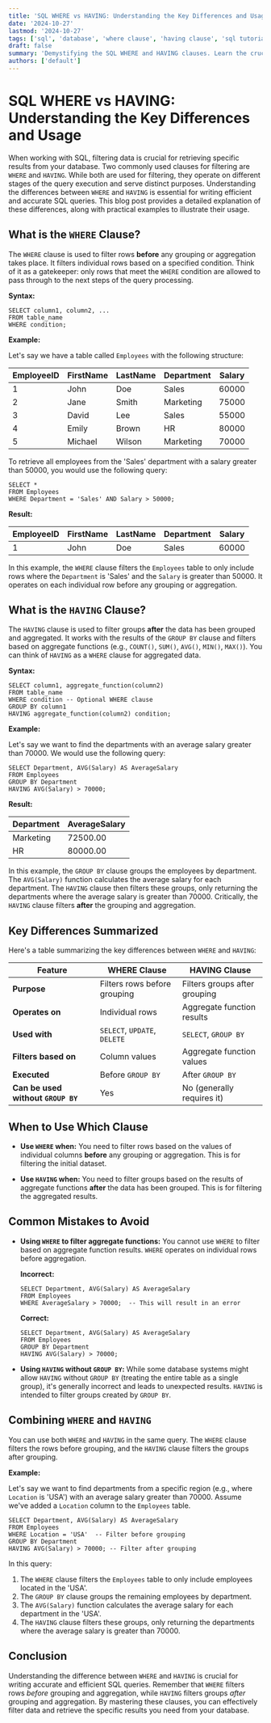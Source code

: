 ```yaml
---
title: 'SQL WHERE vs HAVING: Understanding the Key Differences and Usage'
date: '2024-10-27'
lastmod: '2024-10-27'
tags: ['sql', 'database', 'where clause', 'having clause', 'sql tutorial', 'data analysis']
draft: false
summary: 'Demystifying the SQL WHERE and HAVING clauses. Learn the crucial differences, when to use each, and how to filter data effectively for optimized queries and accurate results.'
authors: ['default']
---
```


# SQL WHERE vs HAVING: Understanding the Key Differences and Usage

When working with SQL, filtering data is crucial for retrieving specific results from your database. Two commonly used clauses for filtering are `WHERE` and `HAVING`. While both are used for filtering, they operate on different stages of the query execution and serve distinct purposes. Understanding the differences between `WHERE` and `HAVING` is essential for writing efficient and accurate SQL queries. This blog post provides a detailed explanation of these differences, along with practical examples to illustrate their usage.

## What is the `WHERE` Clause?

The `WHERE` clause is used to filter rows **before** any grouping or aggregation takes place. It filters individual rows based on a specified condition. Think of it as a gatekeeper: only rows that meet the `WHERE` condition are allowed to pass through to the next steps of the query processing.

**Syntax:**

```plaintext
SELECT column1, column2, ...
FROM table_name
WHERE condition;
```

**Example:**

Let's say we have a table called `Employees` with the following structure:

| EmployeeID | FirstName | LastName | Department | Salary |
| ---------- | --------- | -------- | ---------- | ------ |
| 1          | John      | Doe      | Sales      | 60000  |
| 2          | Jane      | Smith    | Marketing  | 75000  |
| 3          | David     | Lee      | Sales      | 55000  |
| 4          | Emily     | Brown    | HR         | 80000  |
| 5          | Michael   | Wilson   | Marketing  | 70000  |

To retrieve all employees from the 'Sales' department with a salary greater than 50000, you would use the following query:

```plaintext
SELECT *
FROM Employees
WHERE Department = 'Sales' AND Salary > 50000;
```

**Result:**

| EmployeeID | FirstName | LastName | Department | Salary |
| ---------- | --------- | -------- | ---------- | ------ |
| 1          | John      | Doe      | Sales      | 60000  |

In this example, the `WHERE` clause filters the `Employees` table to only include rows where the `Department` is 'Sales' and the `Salary` is greater than 50000. It operates on each individual row before any grouping or aggregation.

## What is the `HAVING` Clause?

The `HAVING` clause is used to filter groups **after** the data has been grouped and aggregated. It works with the results of the `GROUP BY` clause and filters based on aggregate functions (e.g., `COUNT()`, `SUM()`, `AVG()`, `MIN()`, `MAX()`). You can think of `HAVING` as a `WHERE` clause for aggregated data.

**Syntax:**

```plaintext
SELECT column1, aggregate_function(column2)
FROM table_name
WHERE condition -- Optional WHERE clause
GROUP BY column1
HAVING aggregate_function(column2) condition;
```

**Example:**

Let's say we want to find the departments with an average salary greater than 70000. We would use the following query:

```plaintext
SELECT Department, AVG(Salary) AS AverageSalary
FROM Employees
GROUP BY Department
HAVING AVG(Salary) > 70000;
```

**Result:**

| Department | AverageSalary |
| ---------- | ------------- |
| Marketing  | 72500.00      |
| HR         | 80000.00      |

In this example, the `GROUP BY` clause groups the employees by department. The `AVG(Salary)` function calculates the average salary for each department. The `HAVING` clause then filters these groups, only returning the departments where the average salary is greater than 70000. Critically, the `HAVING` clause filters **after** the grouping and aggregation.

## Key Differences Summarized

Here's a table summarizing the key differences between `WHERE` and `HAVING`:

| Feature                            | WHERE Clause                 | HAVING Clause                 |
| ---------------------------------- | ---------------------------- | ----------------------------- |
| **Purpose**                        | Filters rows before grouping | Filters groups after grouping |
| **Operates on**                    | Individual rows              | Aggregate function results    |
| **Used with**                      | `SELECT`, `UPDATE`, `DELETE` | `SELECT`, `GROUP BY`          |
| **Filters based on**               | Column values                | Aggregate function values     |
| **Executed**                       | Before `GROUP BY`            | After `GROUP BY`              |
| **Can be used without `GROUP BY`** | Yes                          | No (generally requires it)    |

## When to Use Which Clause

- **Use `WHERE` when:** You need to filter rows based on the values of individual columns **before** any grouping or aggregation. This is for filtering the initial dataset.

- **Use `HAVING` when:** You need to filter groups based on the results of aggregate functions **after** the data has been grouped. This is for filtering the aggregated results.

## Common Mistakes to Avoid

- **Using `WHERE` to filter aggregate functions:** You cannot use `WHERE` to filter based on aggregate function results. `WHERE` operates on individual rows before aggregation.

  **Incorrect:**

  ```plaintext
  SELECT Department, AVG(Salary) AS AverageSalary
  FROM Employees
  WHERE AverageSalary > 70000;  -- This will result in an error
  ```

  **Correct:**

  ```plaintext
  SELECT Department, AVG(Salary) AS AverageSalary
  FROM Employees
  GROUP BY Department
  HAVING AVG(Salary) > 70000;
  ```

- **Using `HAVING` without `GROUP BY`:** While some database systems might allow `HAVING` without `GROUP BY` (treating the entire table as a single group), it's generally incorrect and leads to unexpected results. `HAVING` is intended to filter groups created by `GROUP BY`.

## Combining `WHERE` and `HAVING`

You can use both `WHERE` and `HAVING` in the same query. The `WHERE` clause filters the rows before grouping, and the `HAVING` clause filters the groups after grouping.

**Example:**

Let's say we want to find departments from a specific region (e.g., where `Location` is 'USA') with an average salary greater than 70000. Assume we've added a `Location` column to the `Employees` table.

```plaintext
SELECT Department, AVG(Salary) AS AverageSalary
FROM Employees
WHERE Location = 'USA'  -- Filter before grouping
GROUP BY Department
HAVING AVG(Salary) > 70000; -- Filter after grouping
```

In this query:

1.  The `WHERE` clause filters the `Employees` table to only include employees located in the 'USA'.
2.  The `GROUP BY` clause groups the remaining employees by department.
3.  The `AVG(Salary)` function calculates the average salary for each department in the 'USA'.
4.  The `HAVING` clause filters these groups, only returning the departments where the average salary is greater than 70000.

## Conclusion

Understanding the difference between `WHERE` and `HAVING` is crucial for writing accurate and efficient SQL queries. Remember that `WHERE` filters rows _before_ grouping and aggregation, while `HAVING` filters groups _after_ grouping and aggregation. By mastering these clauses, you can effectively filter data and retrieve the specific results you need from your database.
